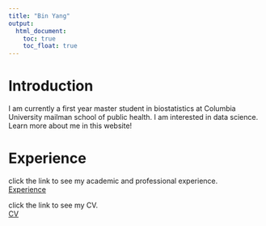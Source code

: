 ```yaml
---
title: "Bin Yang"
output: 
  html_document:
    toc: true
    toc_float: true
---
```


<script>
   $(document).ready(function() {
     $head = $('#header');
     $head.prepend('<img src="./image/me.JPG"style=\"float: right;width: 150px;\"/>')
   });
</script>


# Introduction

I am currently a first year master student in biostatistics at Columbia University mailman school of public health. I am interested in data science. Learn more about me in this website!  

# Experience 
click the link to see my academic and professional experience.  
[Experience](about.html)  

click the link to see my CV.  
[CV](files/P8105_cv.pdf)



